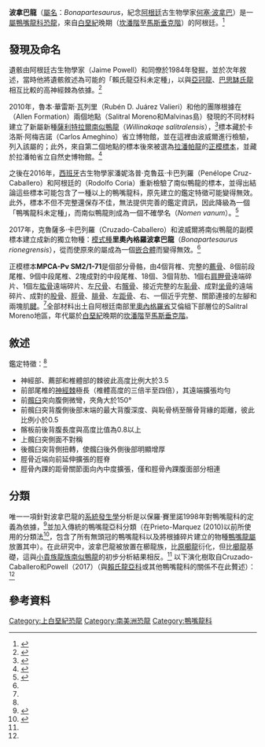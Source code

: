 {{automatic taxobox
|taxon=Bonapartesaurus
|fossil_range=[[坎潘階|坎潘階]]至[[馬斯垂克階|馬斯垂克階]]<br>~{{fossil_range|80|66}}
|image=
|image_caption=
|authority=Cruzado-Caballero & Powell 2017
|type_species='''里奧內格羅波拿巴龍<br>''Bonapartesaurus rionegrensis'''''
|type_species_authority=Cruzado-Caballero & Powell 2017}}

'''波拿巴龍'''（[[屬名|屬名]]：''Bonapartesaurus''，紀念[[阿根廷|阿根廷]]古生物學家[[何塞·波拿巴|何塞·波拿巴]]）是一[[屬|屬]][[鴨嘴龍科|鴨嘴龍科]][[恐龍|恐龍]]，來自[[白堊紀|白堊紀]]晚期（[[坎潘階|坎潘階]]至[[馬斯垂克階|馬斯垂克階]]）的阿根廷。<ref name=CCP2017>{{cite journal|last1=Cruzado-Caballero|first1=P.|last2=Powell|first2=J. E.|title=''Bonapartesaurus rionegrensis'', a new hadrosaurine dinosaur from South America: implications for phylogenetic and biogeographic relations with North America|journal=Journal of Vertebrate Paleontology|volume=37|year=2017|issue=In press|pages=1–16|doi=10.1080/02724634.2017.1289381}}</ref>

==發現及命名==
遺骸由阿根廷古生物學家{{link-en|海梅·波威爾|Jaime Powell}}（Jaime Powell）和同僚於1984年發掘，並於次年敘述，當時他將遺骸敘述為可能的「賴氏龍亞科未定種」，以與[[亞冠龍|亞冠龍]]、[[巴思缽氏龍|巴思缽氏龍]]相互比較的高神經棘為依據。<ref name="PJE1987">{{cite journal|last1=Powell|first1=J. E.|title=Hallazgo De Un Dinosaurio Hadrosáurido (Ornithischia, Ornithopoda) En La Formación Allen (Cretácico Superior) De Salitral Moreno, Provincia De Río Negro, Argentina|journal=Décimo Congreso Geológico Argentino|year=1987|volume=Actas 3|pages=149–152}}</ref>

2010年，魯本·華雷斯·瓦列里（Rubén D. Juárez Valieri）和他的團隊根據在{{link-en|艾倫組|Allen Formation}}（Allen Formation）兩個地點（Salitral Moreno和Malvinas島）發現的不同材料建立了新屬新種[[薩利特拉爾南似鴨龍|薩利特拉爾南似鴨龍]]（''Willinakaqe salitralensis''），<ref name="JVRDetal2010">{{cite journal |author=Juárez-Valieri, R. D. |author2=Haro, J. |author3=Fiorelli, L. |author4=Calvo, J. |year=2010 |title=A new hadrosauroid (Dinosauria: Ornithopoda) from the Allen Formation (Late Cretaceous) of Patagonia, Argentina |url=http://www.macn.secyt.gov.ar/investigacion/descargas/publicaciones/revista/12/rns_vol12-2_217-231.pdf |journal=Revista del Museo Argentino de Ciencias Naturales |series=Nueva Series |volume=11 |issue=2 |pages=217–231 |access-date=2017-05-16 |archive-url=https://web.archive.org/web/20110903014352/http://www.macn.secyt.gov.ar/investigacion/descargas/publicaciones/revista/12/rns_vol12-2_217-231.pdf# |archive-date=2011-09-03 |doi=10.22179/REVMACN.12.242 }}</ref>標本藏於卡洛斯·阿梅吉諾（Carlos Ameghino）省立博物館，並在這裡由波威爾進行檢驗，列入該屬的{{link-en|副模標本|paratype}}；此外，來自第二個地點的標本後來被選為[[拉潘帕龍|拉潘帕龍]]的[[正模標本|正模標本]]，並藏於拉潘帕省立自然史博物館。<ref name=CRAetal2012>{{cite journal|last1=Coria|first1=R. A.|last2=González-Riga|first2=B.|last3=Casadío|first3=S.|title=Un Nuevo Hadrosáurido (Dinosauria, Ornithopoda) De La Formación Allen, Provincia De La Pampa, Argentina|journal=Ameghiniana|year=2012|volume=Tomo 49|issue=4|pages=552–572|issn=0002-7014|doi=10.5710/AMGH.9.4.2012.487}}</ref>

之後在2016年，[[西班牙|西班牙]]古生物學家潘妮洛普·克魯茲·卡巴列羅（Penélope Cruz-Caballero）和阿根廷的{{link-en|羅多爾夫·科里亞|Rodolfo Coria}}（Rodolfo Coria）重新檢驗了南似鴨龍的標本，並得出結論這些標本可能包含了一種以上的鴨嘴龍科，原先建立的鑑定特徵可能變得無效。此外，標本不但不完整還保存不佳，無法提供完善的鑑定資訊，因此降級為一個「鴨嘴龍科未定種」，而南似鴨龍則成為一個不確學名（''Nomen vanum''）。<ref name="CCCRA2016">{{cite journal |author1=Cruzado Caballero, P. |author2=& Coria, R. A. |year=2016 |title=Revisiting the hadrosaurid diversity of the Allen Fm.: Re-evaluation of the taxonomic validity of ''Willinakaqe salitralensis'' (Ornithopoda, Hadrosauridae) from Salitral Moreno, Río Negro Province, Argentina |journal=Ameghiniana |volume=53 |issue=2 |pages=231–237 |url=http://www.ameghiniana.org.ar/index.php/ameghiniana/article/view/231-237 |doi=10.5710/AMGH.25.09.2015.2943 |access-date=2020-11-14 |archive-date=2016-04-17 |archive-url=https://web.archive.org/web/20160417001651/http://www.ameghiniana.org.ar/index.php/ameghiniana/article/view/231-237 |dead-url=yes }}</ref>

2017年，克魯薩多·卡巴列羅（Cruzado-Caballero）和波威爾將南似鴨龍的副模標本建立成新的獨立物種：[[模式種|模式種]]'''里奧內格羅波拿巴龍'''（''Bonapartesaurus rionegrensis''），從而使原來的屬成為一個[[嵌合體|嵌合體]]而變得無效。<ref name=CCP2017/>

正模標本'''MPCA-Pv SM2/1-71'''是個部分骨骼，由4個背椎、完整的[[薦骨|薦骨]]、8個前段尾椎、9個中段尾椎、2塊成對的中段尾椎、18個{{link-en|脈弧|Haemal arch}}、3個背肋、1個右[[肩胛骨|肩胛骨]]遠端碎片、1個左[[肱骨|肱骨]]遠端碎片、左[[尺骨|尺骨]]、右[[髂骨|髂骨]]、接近完整的左[[恥骨|恥骨]]、成對[[坐骨|坐骨]]的遠端碎片、成對的[[股骨|股骨]]、[[脛骨|脛骨]]、[[腓骨|腓骨]]、左[[距骨|距骨]]、右{{link-en|跟骨|Calcaneus}}、一個近乎完整、關節連接的左腳和兩塊肌[[腱|腱]]。<ref name=CCP2017/>全部材料出土自阿根廷南部[[里奧內格羅省|里奧內格羅省]]艾倫組下部層位的Salitral Moreno地區，年代屬於[[白堊紀|白堊紀]]晚期的[[坎潘階|坎潘階]]至[[馬斯垂克階|馬斯垂克階]]。

==敘述==
鑑定特徵：<ref name=CCP2017/>
*神經部、薦部和椎體部的棘彼此高度比例大於3.5
*前部尾椎的[[神經棘|神經棘]]極長（椎體高度的三倍半至四倍），其遠端擴張均勻
*前[[髖臼|髖臼]]突向腹側微彎，夾角大於150°
*前髖臼突背腹側後部末端的最大背腹深度、與恥骨柄至髂骨背緣的距離，彼此比例小於0.5
*髂板前後背腹長度與高度比值為0.8以上
*上髖臼突側面不對稱
*後髖臼突背側扭轉，使髖臼後外側後部明顯增厚
*脛骨近端向前延伸擴張的脛脊
*脛骨內踝的距骨關節面向內中度擴張，僅和脛骨內踝腹面部分相連

==分類==
唯一一項針對波拿巴龍的[[系統發生學|系統發生學]]分析是以保羅·賽里諾1998年對鴨嘴龍科的定義為依據，<ref name=SP1998>{{cite journal|last1=Sereno|first1=P. C.|title=A rationale for phylogenetic definitions, with application to the higher-level taxonomy of Dinosauria|journal=Neues Jahrbuch für Geologie und Paläontologie, Abhandlungen|year=1998|volume=210|issue=1|pages=41–83|doi=10.1127/njgpa/210/1998/41}}</ref>並加入傳統的鴨嘴龍亞科分類（在Prieto-Marquez (2010)以前所使用的分類法<ref name="PM2010a">{{cite journal|last1=Prieto-Márquez|first1=A.|title=Global phylogeny of Hadrosauridae (Dinosauria: Ornithopoda) using parsimony and Bayesian methods|journal=Zoological Journal of the Linnean Society|year=2010|volume=159|issue=2|pages=435–502|doi=10.1111/j.1096-3642.2009.00617.x}}</ref>，包含了所有無頭冠的鴨嘴龍科以及將根據碎片建立的物種[[鴨嘴龍屬|鴨嘴龍屬]]放置其中）。在此研究中，波拿巴龍被放置在櫛龍族，比[[原櫛龍|原櫛龍]]衍化，但比[[櫛龍|櫛龍]]基礎，這與[[小貴族龍族|小貴族龍族]][[南似鴨龍|南似鴨龍]]的初步分析結果相反。<ref name="JVRDetal2010"/> 以下演化樹取自Cruzado-Caballero和Powell（2017）（與[[賴氏龍亞科|賴氏龍亞科]]或其他鴨嘴龍科的關係不在此贅述）：<ref name=CCP2017/>

{{clade| style=font-size:85%;line-height:85%
|label1=[[鴨嘴龍亞科|鴨嘴龍亞科]]<br>Hadrosaurinae<br> / [[櫛龍亞科|櫛龍亞科]]<br>Saurolophinae
|1={{clade
   |1={{clade
      |1=[[鴨嘴龍屬|福氏鴨嘴龍]]<br>''Hadrosaurus foulkii''
      |2=[[烏拉嘎龍屬|董氏烏拉嘎龍]]<br>''Wulagasaurus dongi''
      |3=[[始無冠龍屬|加氏始無冠龍]]<br>''Acristavus gagslarsoni''
      |4={{clade
         |1=[[慈母龍屬|皮布爾斯慈母龍]]<br>''Maiasaura peeblesorum''
         |2=[[短冠龍屬|加拿大短冠龍]]<br>''Brachylophosaurus canadensis'' }} }}
   |2={{clade
      |1={{clade
         |1=[[小貴族龍屬|納瓦霍小貴族龍]]<br>''Kritosaurus navajovius''
         |2={{clade
            |1=[[格里芬龍屬|著名格里芬龍]]<br>''Gryposaurus notabilis''
            |2=[[格里芬龍屬|紀念區格里芬龍]]<br>''Gryposaurus monumentensis''
            |3=[[格里芬龍屬|內彎手格里芬龍]]<br>''Gryposaurus incurvimanus''
            |4=[[格里芬龍屬|寬齒格里芬龍]]<br>''Gryposaurus latidens'' }} }}
      |2={{clade
         |1={{clade
            |1=[[克貝洛斯龍屬|蒙納金克貝洛斯龍]]<br>''Kerberosaurus manakini''
            |2={{clade
               |1=[[山東龍屬|巨型山東龍]]<br>''Shantungosaurus giganteus''
               |2={{clade
                  |1=[[埃德蒙頓龍屬|帝王愛德蒙托龍]]<br>''Edmontosaurus regalis''
                  |2={{clade
                     |1=[[連接埃德蒙頓龍|薩克齊萬愛德蒙托龍]]<br>''Edmontosaurus saskatchewanensis''
                     |2=[[連接埃德蒙頓龍|連接愛德蒙托龍]]<br>''Edmontosaurus annectens'' }} }} }} }}
         |2={{clade
            |1={{clade
               |1=[[冠長鼻龍屬|奇特冠長鼻龍]]<br>''Lophorhothon atopus''
               |2={{clade
                  |1=[[原櫛龍屬|巨原櫛龍]]<br>''Prosaurolophus maximus''
                  |2={{clade
                     |1='''里奧內格羅波拿巴龍<br>''Bonapartesaurus rionegrensis'''''
                     |2={{clade
                        |1=[[櫛龍屬|奧氏櫛龍]]<br>''Saurolophus osborni''
                        |2=[[櫛龍屬|窄吻櫛龍]]<br>''Saurolophus angustirostris'' }} }} }} }} }} }} }} }} }}

==參考資料==
{{Reflist}}

{{鳥腳亞目|H.}}
{{Taxonbar|from=Q29941319}}
[[Category:上白堊紀恐龍|Category:上白堊紀恐龍]]
[[Category:南美洲恐龍|Category:南美洲恐龍]]
[[Category:鴨嘴龍科|Category:鴨嘴龍科]]